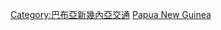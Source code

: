 {{noteTA
|G1=地名
}}
{{Commonscat|Aviation in Papua New Guinea}}

[[Category:巴布亞新幾內亞交通‎|Category:巴布亞新幾內亞交通‎]]
[[Category:大洋洲各国航空|Papua New Guinea]]